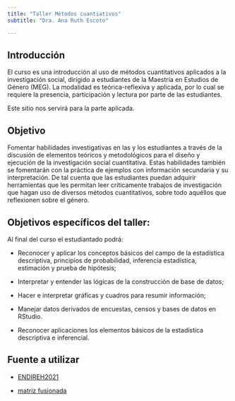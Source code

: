 ```yaml
---
title: "Taller Métodos cuantiativos"
subtitle: "Dra. Ana Ruth Escoto"

---
```


## Introducción

El curso es una introducción al uso de métodos cuantitativos aplicados a la investigación social, dirigido a estudiantes de la Maestría en Estudios de Género (MEG). La modalidad es teórica-reflexiva y aplicada, por lo cual se requiere la presencia, participación y lectura por parte de las estudiantes. 

Este sitio nos servirá para la parte aplicada. 

## Objetivo
Fomentar habilidades investigativas en las y los estudiantes a través de la discusión de elementos teóricos y metodológicos para el diseño y ejecución de la investigación social cuantitativa. Estas habilidades también se fomentarán con la práctica de ejemplos con información secundaria y su interpretación. De tal cuenta que las estudiantes puedan adquirir herramientas que les permitan leer críticamente trabajos de investigación que hagan uso de diversos métodos cuantitativos, sobre todo aquéllos que reflexionen sobre el género.

## Objetivos específicos del taller:
Al final del curso el estudiantado podrá: 

- Reconocer y aplicar los conceptos básicos del campo de la estadística descriptiva, principios de probabilidad, inferencia estadística, estimación y prueba de hipótesis;

- Interpretar y entender las lógicas de la construcción de base de datos; 
- Hacer e interpretar gráficas y cuadros para resumir información;
- Manejar datos derivados de encuestas, censos y bases de datos en RStudio.
- Reconocer aplicaciones los elementos básicos de la estadística descriptiva e inferencial.



## Fuente a utilizar

-  [ENDIREH2021](https://www.inegi.org.mx/programas/endireh/2021/)

-  [matriz fusionada](/images/logo.png)